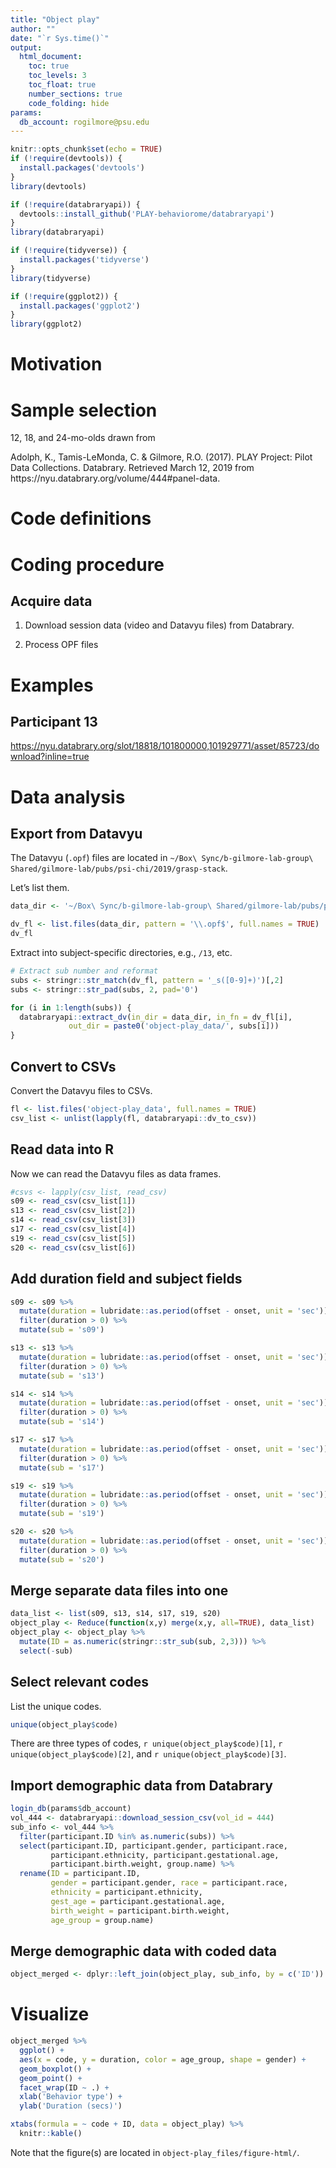 ```yaml
---
title: "Object play"
author: ""
date: "`r Sys.time()`"
output: 
  html_document:
    toc: true
    toc_levels: 3
    toc_float: true
    number_sections: true
    code_folding: hide
params:
  db_account: rogilmore@psu.edu
---
```


```r
knitr::opts_chunk$set(echo = TRUE)
if (!require(devtools)) {
  install.packages('devtools')
}
library(devtools)

if (!require(databraryapi)) {
  devtools::install_github('PLAY-behaviorome/databraryapi')
}
library(databraryapi)

if (!require(tidyverse)) {
  install.packages('tidyverse')
}
library(tidyverse)

if (!require(ggplot2)) {
  install.packages('ggplot2')
}
library(ggplot2)
```

# Motivation

# Sample selection

12, 18, and 24-mo-olds drawn from 

Adolph, K., Tamis-LeMonda, C. & Gilmore, R.O. (2017). PLAY Project: Pilot Data Collections. Databrary. Retrieved March 12, 2019 from https://nyu.databrary.org/volume/444#panel-data.

# Code definitions

# Coding procedure

## Acquire data

1. Download session data (video and Datavyu files) from Databrary.

2. Process OPF files

# Examples

## Participant 13

<https://nyu.databrary.org/slot/18818/101800000,101929771/asset/85723/download?inline=true>

# Data analysis

## Export from Datavyu

The Datavyu (`.opf`) files are located in `~/Box\ Sync/b-gilmore-lab-group\ Shared/gilmore-lab/pubs/psi-chi/2019/grasp-stack`.

Let's list them.

```r
data_dir <- '~/Box\ Sync/b-gilmore-lab-group\ Shared/gilmore-lab/pubs/psi-chi/2019/grasp-stack'

dv_fl <- list.files(data_dir, pattern = '\\.opf$', full.names = TRUE)
dv_fl
```

Extract into subject-specific directories, e.g., `/13`, etc.

```r
# Extract sub number and reformat
subs <- stringr::str_match(dv_fl, pattern = '_s([0-9]+)')[,2]
subs <- stringr::str_pad(subs, 2, pad='0')

for (i in 1:length(subs)) {
  databraryapi::extract_dv(in_dir = data_dir, in_fn = dv_fl[i], 
             out_dir = paste0('object-play_data/', subs[i]))
}
```

## Convert to CSVs

Convert the Datavyu files to CSVs.

```r
fl <- list.files('object-play_data', full.names = TRUE)
csv_list <- unlist(lapply(fl, databraryapi::dv_to_csv))
```

## Read data into R

Now we can read the Datavyu files as data frames.

```r
#csvs <- lapply(csv_list, read_csv)
s09 <- read_csv(csv_list[1])
s13 <- read_csv(csv_list[2])
s14 <- read_csv(csv_list[3])
s17 <- read_csv(csv_list[4])
s19 <- read_csv(csv_list[5])
s20 <- read_csv(csv_list[6])
```

## Add duration field and subject fields

```r
s09 <- s09 %>%
  mutate(duration = lubridate::as.period(offset - onset, unit = 'sec')) %>%
  filter(duration > 0) %>%
  mutate(sub = 's09')

s13 <- s13 %>%
  mutate(duration = lubridate::as.period(offset - onset, unit = 'sec')) %>%
  filter(duration > 0) %>%
  mutate(sub = 's13')

s14 <- s14 %>%
  mutate(duration = lubridate::as.period(offset - onset, unit = 'sec')) %>%
  filter(duration > 0) %>%
  mutate(sub = 's14')

s17 <- s17 %>%
  mutate(duration = lubridate::as.period(offset - onset, unit = 'sec')) %>%
  filter(duration > 0) %>%
  mutate(sub = 's17')

s19 <- s19 %>%
  mutate(duration = lubridate::as.period(offset - onset, unit = 'sec')) %>%
  filter(duration > 0) %>%
  mutate(sub = 's19')

s20 <- s20 %>%
  mutate(duration = lubridate::as.period(offset - onset, unit = 'sec')) %>%
  filter(duration > 0) %>%
  mutate(sub = 's20')
```

## Merge separate data files into one

```r
data_list <- list(s09, s13, s14, s17, s19, s20)
object_play <- Reduce(function(x,y) merge(x,y, all=TRUE), data_list)
object_play <- object_play %>%
  mutate(ID = as.numeric(stringr::str_sub(sub, 2,3))) %>%
  select(-sub)
```

## Select relevant codes

List the unique codes.

```r
unique(object_play$code)
```

There are three types of codes, `r unique(object_play$code)[1]`, `r unique(object_play$code)[2]`, and `r unique(object_play$code)[3]`.

## Import demographic data from Databrary

```r
login_db(params$db_account)
vol_444 <- databraryapi::download_session_csv(vol_id = 444)
sub_info <- vol_444 %>%
  filter(participant.ID %in% as.numeric(subs)) %>%
  select(participant.ID, participant.gender, participant.race, 
         participant.ethnicity, participant.gestational.age, 
         participant.birth.weight, group.name) %>%
  rename(ID = participant.ID, 
         gender = participant.gender, race = participant.race,
         ethnicity = participant.ethnicity, 
         gest_age = participant.gestational.age, 
         birth_weight = participant.birth.weight, 
         age_group = group.name)
```

## Merge demographic data with coded data

```r
object_merged <- dplyr::left_join(object_play, sub_info, by = c('ID'))
```

# Visualize

```r
object_merged %>% 
  ggplot() +
  aes(x = code, y = duration, color = age_group, shape = gender) +
  geom_boxplot() +
  geom_point() +
  facet_wrap(ID ~ .) +
  xlab('Behavior type') +
  ylab('Duration (secs)')
```

```r
xtabs(formula = ~ code + ID, data = object_play) %>%
  knitr::kable()
```

Note that the figure(s) are located in `object-play_files/figure-html/`.


